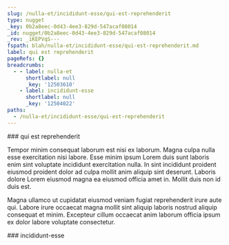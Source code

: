 ```yaml
---
slug: /nulla-et/incididunt-esse/qui-est-reprehenderit
type: nugget
_key: 0b2a8eec-0d43-4ee3-829d-547acaf08014
_id: nugget/0b2a8eec-0d43-4ee3-829d-547acaf08014
_rev: _iKEPVqS---
fspath: blah/nulla-et/incididunt-esse/qui-est-reprehenderit.md
label: qui est reprehenderit
pageRefs: {}
breadcrumbs:
  - - label: nulla-et
      shortlabel: null
      _key: '12503610'
    - label: incididunt-esse
      shortlabel: null
      _key: '12504022'
paths:
  - /nulla-et/incididunt-esse/qui-est-reprehenderit
---
```


<NuggetArea>
<Nugget slug="/nulla-et/incididunt-esse/qui-est-reprehenderit" type="nugget" _key="0b2a8eec-0d43-4ee3-829d-547acaf08014" _id="nugget/0b2a8eec-0d43-4ee3-829d-547acaf08014" _rev="_iKEPVqS---" fspath="blah/nulla-et/incididunt-esse/qui-est-reprehenderit.md" label="qui est reprehenderit" paths="/nulla-et/incididunt-esse/qui-est-reprehenderit">
<NuggetBody>
### qui est reprehenderit

Tempor minim consequat laborum est nisi ex laborum. Magna culpa nulla esse exercitation nisi labore. Esse minim ipsum Lorem duis sunt laboris enim sint voluptate incididunt exercitation nulla. In sint incididunt proident eiusmod proident dolor ad culpa mollit anim aliquip sint deserunt. Laboris dolore Lorem eiusmod magna ea eiusmod officia amet in. Mollit duis non id duis est.

Magna ullamco ut cupidatat eiusmod veniam fugiat reprehenderit irure aute qui. Labore irure occaecat magna mollit sint aliquip laboris nostrud aliquip consequat et minim. Excepteur cillum occaecat anim laborum officia ipsum ex dolor labore voluptate consectetur.

</NuggetBody>
<Breadcrumbs>
<Crumbs>
<Crumb _key="12503610" label="nulla-et" /><Crumb _key="12504022" label="incididunt-esse" />
</Crumbs>
</Breadcrumbs>
</Nugget>

<NuggetsInbound>
</NuggetsInbound>
<NuggetsOutbound>
</NuggetsOutbound>
</NuggetArea>
<PassagesInbound>
<Passage direction="inbound" type="passage" _key="12504022" _id="passage/12504022" _rev="_iKEPVpm--_" label="incididunt-esse" passage="incididunt-esse" fspath="blah/nulla-et/incididunt-esse" paths="/nulla-et/incididunt-esse" slug="/nulla-et/incididunt-esse">
<NuggetBody>
### incididunt-esse

</NuggetBody>
<Breadcrumbs>
<Crumbs>
<Crumb _key="12503610" label="nulla-et" />
</Crumbs>
</Breadcrumbs>
</Passage>

</PassagesInbound>
<PassagesOutbound>
</PassagesOutbound>